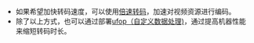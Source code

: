 - 如果希望加快转码速度，可以使用[倍速转码](https://developer.qiniu.com/dora/5777/avfast)，加速对视频资源进行编码。
- 除了以上方式，也可以通过部署[ufop（自定义数据处理)](https://developer.qiniu.com/dora/3687/ufop-directions-for-use)，通过提高机器性能来缩短转码时长。